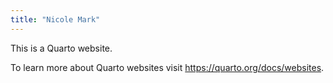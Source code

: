 ```yaml
---
title: "Nicole Mark"  
---
```


This is a Quarto website.

To learn more about Quarto websites visit <https://quarto.org/docs/websites>.
